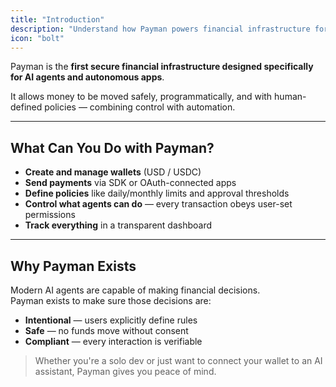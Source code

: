 ```yaml
---
title: "Introduction"
description: "Understand how Payman powers financial infrastructure for AI agents and users"
icon: "bolt"
---
```


Payman is the **first secure financial infrastructure designed specifically for AI agents and autonomous apps**.

It allows money to be moved safely, programmatically, and with human-defined policies — combining control with automation.

---

## What Can You Do with Payman?

-   **Create and manage wallets** (USD / USDC)
-   **Send payments** via SDK or OAuth-connected apps
-   **Define policies** like daily/monthly limits and approval thresholds
-   **Control what agents can do** — every transaction obeys user-set permissions
-   **Track everything** in a transparent dashboard

---

## Why Payman Exists

Modern AI agents are capable of making financial decisions.  
Payman exists to make sure those decisions are:

-   **Intentional** — users explicitly define rules
-   **Safe** — no funds move without consent
-   **Compliant** — every interaction is verifiable

> Whether you're a solo dev or just want to connect your wallet to an AI assistant, Payman gives you peace of mind.
